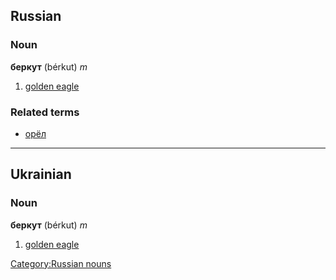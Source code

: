 == Russian ==
=== Noun ===
'''беркут''' (bérkut) ''m''

# [[golden eagle]]

===Related terms===
*[[орел|орёл]]

[[Category:Russian nouns]]
----

== Ukrainian ==
=== Noun ===
'''беркут''' (bérkut) ''m''

# [[golden eagle]]